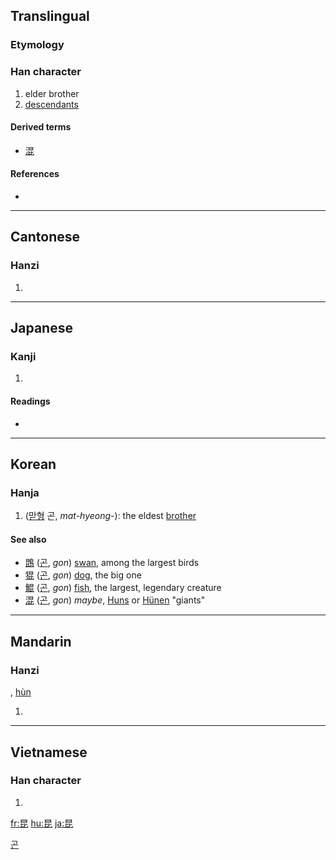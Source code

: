 {{also|皆}}

==Translingual==
===Etymology===
{{Han compound|ls=ic|日|比}}

===Han character===
{{Han char|rn=72|rad=日|as=04|sn=8|four=6071<sub>1</sub>|canj=日心心 (APP)|ids=⿱[[日]][[比]]}}

# elder brother
# [[descendants]]

====Derived terms====
* [[混]]

====References====
* {{Han ref|kx=0490.390|dkj=13792|dj=0852.090|hdz=21489.090|uh=6606|ud=26118|bh=A9F8|bd=43512}}

----

==Cantonese==

===Hanzi===
{{yue-hanzi|jyut=|y=gwan1}}

# {{defn|Cantonese|sort=日04}}

----

==Japanese==

===Kanji===
{{ja-kanji|grade=c|rs=日04}}

# {{defn|Japanese}}

====Readings====
* {{ja-readings|on=[[こん]] (kon)|kun=[[あに]] (ani)}}

----

==Korean==

===Hanja===
{{ko-hanja|hangeul=[[곤]], [[혼]]|eumhun=|rv=gon, hon|mr=kon, hon|y=kon, hon}}

# ([[맏형]] 곤, ''mat-hyeong-''): the eldest [[brother]]

====See also====
* [[鵾]] ([[곤]], ''gon'') [[swan]], among the largest birds   
* [[猑]] ([[곤]], ''gon'') [[dog]], the big one
* [[鯤]] ([[곤]], ''gon'') [[fish]], the largest, legendary creature  
* [[混]] ([[곤]], ''gon'') ''maybe'', [[Hun]]s or [[Hünen]] "giants" 

[[Category:Hanja readings|곤]]

----

==Mandarin==

===Hanzi===
{{cmn-hanzi|pin=[[kūn]] ([[kun1]])|wg=k'un<sup>1</sup>}}, [[hùn]]

# {{defn|Mandarin|sort=日04}}

----

==Vietnamese==

===Han character===
{{vi-hantu|[[côn]], [[con]], [[gon]]|rs=日04}}

# {{defn|Vietnamese|sort=日04}}

[[fr:昆]]
[[hu:昆]]
[[ja:昆]]